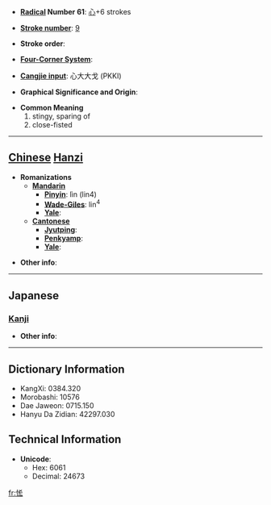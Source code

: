 * '''[[Wiktionary:Chinese radical index| Radical]] Number 61''': [[Wiktionary:Chinese radical index 心|心]]+6 strokes

* '''[[Wiktionary:Chinese total strokes index|Stroke number]]''': [[Wiktionary:Chinese total strokes index 9|9]]

* '''Stroke order''': 

* '''[[Wiktionary:Chinese four corner index|Four-Corner System]]''': 

* '''[[Wiktionary:Chinese Cangjie index|Cangjie input]]''': 心大大戈 (PKKI)

* '''Graphical Significance and Origin''': 

* '''Common Meaning'''
*#stingy, sparing of
*# close-fisted


----

== [[Chinese]] [[Hanzi]] ==

* '''Romanizations'''
** '''[[Mandarin]]'''
*** '''[[Pinyin]]''': lìn (lin4)
*** '''[[Wade-Giles]]''': lin<sup>4</sup>
*** '''[[Yale]]''': 
** '''[[Cantonese]]'''
*** '''[[Jyutping]]''':
*** '''[[Penkyamp]]''': 
*** '''[[Yale]]''': 

* '''Other info''': 

----

==Japanese==
===[[Kanji]]===
{{kanji|on readings=[[りん]] (rin)|kun readings=[[おしむ]] (oshimu), [[やぶさか]] (yabusaka)}}

* '''Other info''':  

----

== Dictionary Information ==

* KangXi: 0384.320
* Morobashi: 10576
* Dae Jaweon: 0715.150
* Hanyu Da Zidian: 42297.030

== Technical Information ==

* '''Unicode''':
** Hex: 6061
** Decimal: 24673

[[fr:恡]]